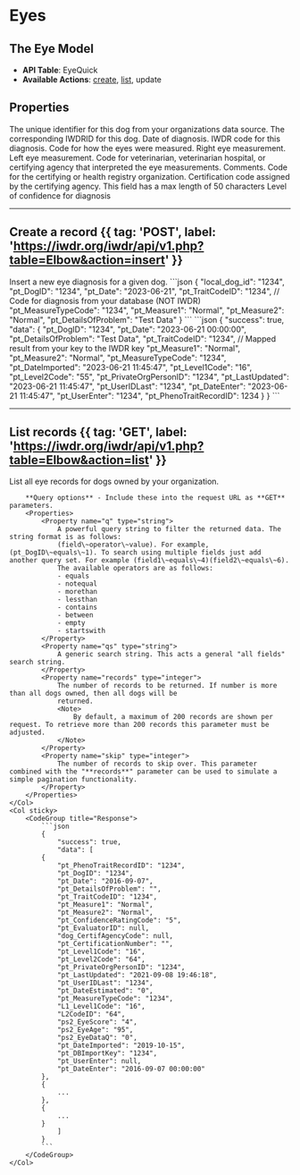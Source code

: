 
# Eyes

## The Eye Model
- **API Table**: EyeQuick
- **Available Actions**: [create](#create-a-record), [list](#list-records), update

## Properties

<Properties>
    <Property name="local_dog_id" type="integer" required>
        The unique identifier for this dog from your organizations data source.
    </Property>
    <Property name="pt_DogID" type="integer" required>
        The corresponding IWDRID for this dog.
    </Property>
    <Property name="pt_Date" type="datetime" required>
        Date of diagnosis.
    </Property>
    <Property name="pt_TraitCodeID" type="integer" required>
        IWDR code for this diagnosis.
        <SkinEyesTraitCodeIDDataTable />
    </Property>
    <Property name="pt_MeasureTypeCode" type="integer" required>
        Code for how the eyes were measured.
        <MeasureTypeCodeDataTable />
    </Property>
    <Property name="pt_Measure1" type="string" required>
        Right eye measurement.
    </Property>
    <Property name="pt_Measure2" type="string" required>
        Left eye measurement.
    </Property>
    <Property name="pt_EvaluatorID" type="integer">
        Code for veterinarian, veterinarian hospital, or certifying agency that interpreted the eye measurements.
        <EvaluatorIDDataTable />
    </Property>
    <Property name="pt_DetailsOfProblem" type="string">
        Comments.
    </Property>
    <Property name="dog_CertifAgencyCode" type="integer">
        Code for the certifying or health registry organization.
        <CertifAgencyCodeDataTable />
    </Property>
    <Property name="pt_CertificationNumber" type="string">
        Certification code assigned by the certifying agency.
        <Note>This field has a max length of 50 characters</Note>
    </Property>
    <Property name="pt_ConfidenceRatingCode" type="integer">
        Level of confidence for diagnosis
        <ConfidenceRatingCodeDataTable />
    </Property>
</Properties>

---

## Create a record {{ tag: 'POST', label: 'https://iwdr.org/iwdr/api/v1.php?table=Elbow&action=insert' }}

<Row>
    <Col>
        Insert a new eye diagnosis for a given dog.
    </Col>
    <Col sticky>
        <CodeGroup title="Request Body">
            ```json
            {
                "local_dog_id": "1234",
                "pt_DogID": "1234",
                "pt_Date": "2023-06-21",
                "pt_TraitCodeID": "1234", // Code for diagnosis from your database (NOT IWDR)
                "pt_MeasureTypeCode": "1234",
                "pt_Measure1": "Normal",
                "pt_Measure2": "Normal",
                "pt_DetailsOfProblem": "Test Data"
            }
            ```
        </CodeGroup>
        <CodeGroup title="Response">
            ```json
            {
                "success": true,
                "data":
            {
                "pt_DogID": "1234",
                "pt_Date": "2023-06-21 00:00:00",
                "pt_DetailsOfProblem": "Test Data",
                "pt_TraitCodeID": "1234", // Mapped result from your key to the IWDR key
                "pt_Measure1": "Normal",
                "pt_Measure2": "Normal",
                "pt_MeasureTypeCode": "1234",
                "pt_DateImported": "2023-06-21 11:45:47",
                "pt_Level1Code": "16",
                "pt_Level2Code": "55",
                "pt_PrivateOrgPersonID": "1234",
                "pt_LastUpdated": "2023-06-21 11:45:47",
                "pt_UserIDLast": "1234",
                "pt_DateEnter": "2023-06-21 11:45:47",
                "pt_UserEnter": "1234",
                "pt_PhenoTraitRecordID": 1234
            }
            }
            ```
        </CodeGroup>
    </Col>
</Row>

---

## List records {{ tag: 'GET', label: 'https://iwdr.org/iwdr/api/v1.php?table=Elbow&action=list' }}

<Row>
    <Col>
        List all eye records for dogs owned by your organization.

        **Query options** - Include these into the request URL as **GET** parameters.
        <Properties>
            <Property name="q" type="string">
                A powerful query string to filter the returned data. The string format is as follows:
                (field\~operator\~value). For example, (pt_DogID\~equals\~1). To search using multiple fields just add another query set. For example (field1\~equals\~4)(field2\~equals\~6).
                The available operators are as follows:
                - equals
                - notequal
                - morethan
                - lessthan
                - contains
                - between
                - empty
                - startswith
            </Property>
            <Property name="qs" type="string">
                A generic search string. This acts a general "all fields" search string.
            </Property>
            <Property name="records" type="integer">
                The number of records to be returned. If number is more than all dogs owned, then all dogs will be
                returned.
                <Note>
                    By default, a maximum of 200 records are shown per request. To retrieve more than 200 records this parameter must be adjusted.
                </Note>
            </Property>
            <Property name="skip" type="integer">
                The number of records to skip over. This parameter combined with the "**records**" parameter can be used to simulate a simple pagination functionality.
            </Property>
        </Properties>
    </Col>
    <Col sticky>
        <CodeGroup title="Response">
            ```json
            {
                "success": true,
                "data": [
            {
                "pt_PhenoTraitRecordID": "1234",
                "pt_DogID": "1234",
                "pt_Date": "2016-09-07",
                "pt_DetailsOfProblem": "",
                "pt_TraitCodeID": "1234",
                "pt_Measure1": "Normal",
                "pt_Measure2": "Normal",
                "pt_ConfidenceRatingCode": "5",
                "pt_EvaluatorID": null,
                "dog_CertifAgencyCode": null,
                "pt_CertificationNumber": "",
                "pt_Level1Code": "16",
                "pt_Level2Code": "64",
                "pt_PrivateOrgPersonID": "1234",
                "pt_LastUpdated": "2021-09-08 19:46:18",
                "pt_UserIDLast": "1234",
                "pt_DateEstimated": "0",
                "pt_MeasureTypeCode": "1234",
                "L1_Level1Code": "16",
                "L2CodeID": "64",
                "ps2_EyeScore": "4",
                "ps2_EyeAge": "95",
                "ps2_EyeDataQ": "0",
                "pt_DateImported": "2019-10-15",
                "pt_DBImportKey": "1234",
                "pt_UserEnter": null,
                "pt_DateEnter": "2016-09-07 00:00:00"
            },
            {
                ...
            },
            {
                ...
            }
                ]
            }
            ```
        </CodeGroup>
    </Col>
</Row>
